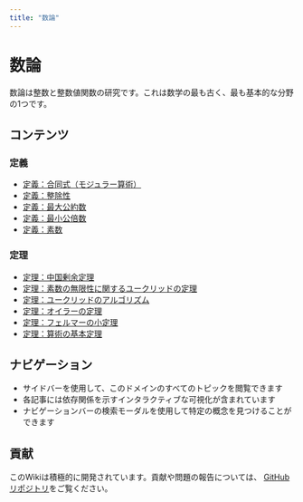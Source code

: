 ```yaml
---
title: "数論"
---
```


# 数論

数論は整数と整数値関数の研究です。これは数学の最も古く、最も基本的な分野の1つです。

## コンテンツ

### 定義

- [定義：合同式（モジュラー算術）](def-congruence.qmd)
- [定義：整除性](def-divisibility.qmd)
- [定義：最大公約数](def-gcd.qmd)
- [定義：最小公倍数](def-lcm.qmd)
- [定義：素数](def-prime.qmd)

### 定理

- [定理：中国剰余定理](thm-chinese-remainder.qmd)
- [定理：素数の無限性に関するユークリッドの定理](thm-euclid-infinitude-primes.qmd)
- [定理：ユークリッドのアルゴリズム](thm-euclidean-algorithm.qmd)
- [定理：オイラーの定理](thm-euler.qmd)
- [定理：フェルマーの小定理](thm-fermat-little.qmd)
- [定理：算術の基本定理](thm-fundamental-arithmetic.qmd)

## ナビゲーション

- サイドバーを使用して、このドメインのすべてのトピックを閲覧できます
- 各記事には依存関係を示すインタラクティブな可視化が含まれています
- ナビゲーションバーの検索モーダルを使用して特定の概念を見つけることができます

## 貢献

このWikiは積極的に開発されています。貢献や問題の報告については、
[GitHubリポジトリ](https://github.com/RK0429/ModernMath)をご覧ください。

